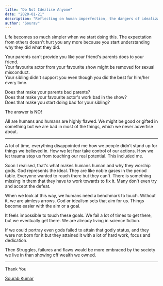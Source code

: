 ```yaml
---
title: "Do Not Idealise Anyone"
date: "2020-01-21"
description: "Reflecting on human imperfection, the dangers of idealization, and the importance of accepting flaws in ourselves and others."
author: "Sourav"
---
```


Life becomes so much simpler when we start doing this. The expectation from others doesn't hurt you any more because you start understanding why they did what they did.

Your parents can't provide you like your friend's parents does to your friend.  
Your favourite actor from your favourite show might be removed for sexual misconduct.  
Your sibling didn't support you even though you did the best for him/her every time.

Does that make your parents bad parents?  
Does that make your favourite actor's work bad in the show?  
Does that make you start doing bad for your sibling?

The answer is NO!

All are humans and humans are highly flawed. We might be good or gifted in something but we are bad in most of the things, which we never advertise about.

---

A lot of time, everything disappointed me how we people didn't stand up for things we believed in. How we let fear take control of our actions. How we let trauma stop us from touching our real potential. This included me.

Soon I realised, that's what makes humans human and why they worship gods. God represents the ideal. They are like noble gases in the period table. Everyone wanted to reach there but they can't. There is something missing in them that they have to work towards to fix it. Many don't even try and accept the defeat.

When we look at this way, we humans need a benchmark to touch. Without it, we are aimless arrows. God or idealism sets that aim for us. Things become easier with the aim or a goal.

It feels impossible to touch these goals. We fail a lot of times to get there, but we eventually get there. We are already living in science fiction.

If we could portray even gods failed to attain that godly status, and they were not born for it but they attained it with a lot of hard work, focus and dedication.

Then Struggles, failures and flaws would be more embraced by the society we live in than showing off wealth we owned.

---

Thank You

[Sourab Kumar](https://twitter.com/sourav_bz)
